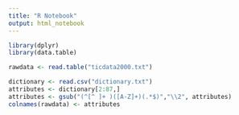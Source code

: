 ```yaml
---
title: "R Notebook"
output: html_notebook
---
```


```r
library(dplyr)
library(data.table)
```

```r
rawdata <- read.table("ticdata2000.txt")
```

```r
dictionary <- read.csv("dictionary.txt")
attributes <- dictionary[2:87,]
attributes <- gsub("(^[^ ]+ )([A-Z]+)(.*$)","\\2", attributes)
colnames(rawdata) <- attributes
```



